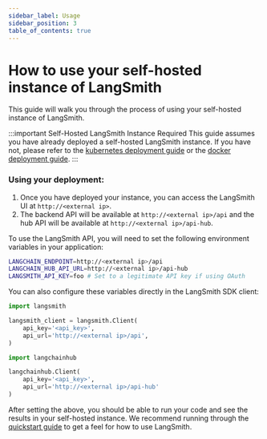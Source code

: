 ```yaml
---
sidebar_label: Usage
sidebar_position: 3
table_of_contents: true
---
```


# How to use your self-hosted instance of LangSmith

This guide will walk you through the process of using your self-hosted instance of LangSmith.

:::important Self-Hosted LangSmith Instance Required
This guide assumes you have already deployed a self-hosted LangSmith instance. If you have not, please refer to the [kubernetes deployment guide](/self_hosting/installation/kubernetes) or the [docker deployment guide](/self_hosting/installation/docker).
:::

### Using your deployment:

1. Once you have deployed your instance, you can access the LangSmith UI at `http://<external ip>`.
2. The backend API will be available at `http://<external ip>/api` and the hub API will be available at `http://<external ip>/api-hub`.

To use the LangSmith API, you will need to set the following environment variables in your application:

```bash
LANGCHAIN_ENDPOINT=http://<external ip>/api
LANGCHAIN_HUB_API_URL=http://<external ip>/api-hub
LANGSMITH_API_KEY=foo # Set to a legitimate API key if using OAuth
```

You can also configure these variables directly in the LangSmith SDK client:

```python
import langsmith

langsmith_client = langsmith.Client(
    api_key='<api_key>',
    api_url='http://<external ip>/api',
)

import langchainhub

langchainhub.Client(
    api_key='<api_key>',
    api_url='http://<external ip>/api-hub'
)
```

After setting the above, you should be able to run your code and see the results in your self-hosted instance.
We recommend running through the [<u>quickstart guide</u>](https://docs.smith.langchain.com/#quick-start) to get a feel for how to use LangSmith.
